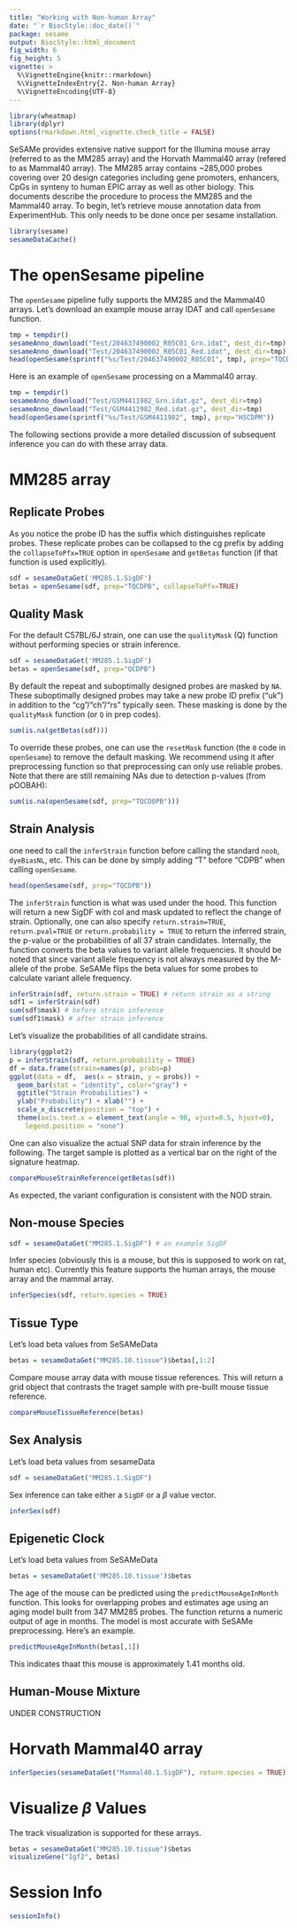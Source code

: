 ```yaml
---
title: "Working with Non-human Array"
date: "`r BiocStyle::doc_date()`"
package: sesame
output: BiocStyle::html_document
fig_width: 6
fig_height: 5
vignette: >
  %\VignetteEngine{knitr::rmarkdown}
  %\VignetteIndexEntry{2. Non-human Array}
  %\VignetteEncoding{UTF-8}
---
```


```r
library(wheatmap)
library(dplyr)
options(rmarkdown.html_vignette.check_title = FALSE)
```

SeSAMe provides extensive native support for the Illumina mouse array (referred
to as the MM285 array) and the Horvath Mammal40 array (refered to as Mammal40
array). The MM285 array contains ~285,000 probes covering over 20 design
categories including gene promoters, enhancers, CpGs in synteny to human EPIC
array as well as other biology. This documents describe the procedure to
process the MM285 and the Mammal40 array. To begin, let's retrieve mouse
annotation data from ExperimentHub.  This only needs to be done once per sesame
installation.

```r
library(sesame)
sesameDataCache()
```

# The openSesame pipeline

The `openSesame` pipeline fully supports the MM285 and the Mammal40 arrays.
Let's download an example mouse array IDAT and call `openSesame` function.

```r
tmp = tempdir()
sesameAnno_download("Test/204637490002_R05C01_Grn.idat", dest_dir=tmp)
sesameAnno_download("Test/204637490002_R05C01_Red.idat", dest_dir=tmp)
head(openSesame(sprintf("%s/Test/204637490002_R05C01", tmp), prep="TQCDPB"))
```

Here is an example of `openSesame` processing on a Mammal40 array.

```r
tmp = tempdir()
sesameAnno_download("Test/GSM4411982_Grn.idat.gz", dest_dir=tmp)
sesameAnno_download("Test/GSM4411982_Red.idat.gz", dest_dir=tmp)
head(openSesame(sprintf("%s/Test/GSM4411982", tmp), prep="HSCDPM"))
```

The following sections provide a more detailed discussion of subsequent
inference you can do with these array data.

# MM285 array

## Replicate Probes

As you notice the probe ID has the suffix which distinguishes replicate
probes. These replicate probes can be collapsed to the cg prefix by adding the
`collapseToPfx=TRUE` option in `openSesame` and `getBetas` function (if that
function is used explicitly).

```r
sdf = sesameDataGet('MM285.1.SigDF')
betas = openSesame(sdf, prep="TQCDPB", collapseToPfx=TRUE)
```

## Quality Mask

For the default C57BL/6J strain, one can use the `qualityMask` (Q) function
without performing species or strain inference.

```r
sdf = sesameDataGet('MM285.1.SigDF')
betas = openSesame(sdf, prep="QCDPB")
```

By default the repeat and suboptimally designed probes are masked by `NA`.
These suboptimally designed probes may take a new probe ID prefix ("uk") in
addition to the "cg"/"ch"/"rs" typically seen. These masking is done by the
`qualityMask` function (or `Q` in prep codes).

```r
sum(is.na(getBetas(sdf)))
```

To override these probes, one can use the `resetMask` function (the `0` code in
`openSesame`) to remove the default masking. We recommend using it after
preprocessing function so that preprocessing can only use reliable probes. Note
that there are still remaining NAs due to detection p-values (from pOOBAH):

```r
sum(is.na(openSesame(sdf, prep="TQCD0PB")))
```

## Strain Analysis

one need to call the `inferStrain` function
before calling the standard `noob`, `dyeBiasNL`, etc. This can be done by
simply adding "T" before "CDPB" when calling `openSesame`.

```r
head(openSesame(sdf, prep="TQCDPB"))
```

The `inferStrain` function is what was used under the hood. This function will
return a new SigDF with col and mask updated to reflect the change of
strain. Optionally, one can also specify `return.strain=TRUE`,
`return.pval=TRUE` or `return.probability = TRUE` to return the inferred strain,
the p-value or the probabilities of all 37 strain candidates.  Internally, the
function converts the beta values to variant allele frequencies. It should be
noted that since variant allele frequency is not always measured by the
M-allele of the probe. SeSAMe flips the beta values for some probes to
calculate variant allele frequency.

```r
inferStrain(sdf, return.strain = TRUE) # return strain as a string
sdf1 = inferStrain(sdf)
sum(sdf$mask) # before strain inference
sum(sdf1$mask) # after strain inference
```

Let's visualize the probabilities of all candidate strains.

```r
library(ggplot2)
p = inferStrain(sdf, return.probability = TRUE)
df = data.frame(strain=names(p), probs=p)
ggplot(data = df,  aes(x = strain, y = probs)) +
  geom_bar(stat = "identity", color="gray") +
  ggtitle("Strain Probabilities") +
  ylab("Probability") + xlab("") +
  scale_x_discrete(position = "top") +
  theme(axis.text.x = element_text(angle = 90, vjust=0.5, hjust=0),
    legend.position = "none")
```

One can also visualize the actual SNP data for strain inference by the
following. The target sample is plotted as a vertical bar on the right of the
signature heatmap.

```r
compareMouseStrainReference(getBetas(sdf))
```

As expected, the variant configuration is consistent with the NOD strain.

## Non-mouse Species

```r
sdf = sesameDataGet("MM285.1.SigDF") # an example SigDF
```

Infer species (obviously this is a mouse, but this is supposed to work on rat,
human etc). Currently this feature supports the human arrays, the mouse array
and the mammal array.

```r
inferSpecies(sdf, return.species = TRUE)
```

## Tissue Type

Let's load beta values from SeSAMeData
```r
betas = sesameDataGet("MM285.10.tissue")$betas[,1:2]
```

Compare mouse array data with mouse tissue references. This will return a grid
object that contrasts the traget sample with pre-built mouse tissue reference.
```r
compareMouseTissueReference(betas)
```

## Sex Analysis

Let's load beta values from sesameData
```r
sdf = sesameDataGet("MM285.1.SigDF")
```

Sex inference can take either a `SigDF` or a $\beta$ value vector.

```r
inferSex(sdf)
```

## Epigenetic Clock

Let's load beta values from SeSAMeData
```r
betas = sesameDataGet('MM285.10.tissue')$betas
```

The age of the mouse can be predicted using the `predictMouseAgeInMonth`
function. This looks for overlapping probes and estimates age using an aging
model built from 347 MM285 probes. The function returns a numeric output of age
in months. The model is most accurate with SeSAMe preprocessing.  Here's an
example.

```r
predictMouseAgeInMonth(betas[,1])
```
This indicates thaat this mouse is approximately 1.41 months old.

## Human-Mouse Mixture

UNDER CONSTRUCTION

# Horvath Mammal40 array

```r
inferSpecies(sesameDataGet("Mammal40.1.SigDF"), return.species = TRUE)
```

# Visualize $\beta$ Values

The track visualization is supported for these arrays.

```r
betas = sesameDataGet("MM285.10.tissue")$betas
visualizeGene("Igf2", betas)
```

# Session Info

```r
sessionInfo()
```